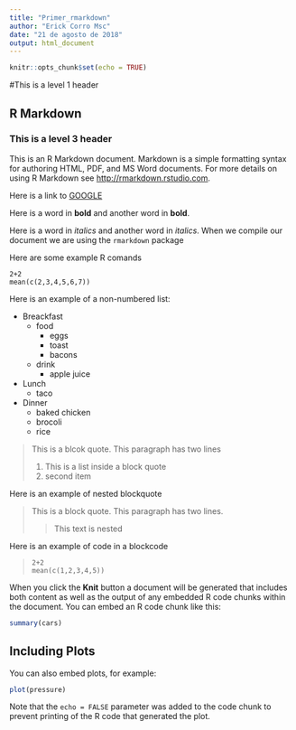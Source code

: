 ```yaml
---
title: "Primer_rmarkdown"
author: "Erick Corro Msc"
date: "21 de agosto de 2018"
output: html_document
---
```


```r
knitr::opts_chunk$set(echo = TRUE)
```

#This is a level 1 header

## R Markdown

### This is a level 3 header

This is an R Markdown document. Markdown is a simple formatting syntax for authoring HTML, PDF, and MS Word documents. For more details on using R Markdown see <http://rmarkdown.rstudio.com>.

Here is a link to [GOOGLE](http://google.com)

Here is a word in **bold** and another word in __bold__.

Here is a word in *italics* and another word in _italics_.
When we compile our document we are using the `rmarkdown` package

Here are some example R comands

```
2+2
mean(c(2,3,4,5,6,7))
```
Here is an example of a non-numbered list:

* Breackfast
    - food
        + eggs
        + toast
        + bacons
    - drink
        + apple juice
* Lunch
    - taco
* Dinner
    - baked chicken
    - brocoli
    - rice

>This is a blcok quote. This
>paragraph has two lines
>
>1. This is a list inside a block quote
>2. second item

Here is an example of nested blockquote

>This is a block quote. This 
>paragraph has two lines.
>
>> This text is nested

Here is an example of code in a blockcode

>     2+2
>     mean(c(1,2,3,4,5))

When you click the **Knit** button a document will be generated that includes both content as well as the output of any embedded R code chunks within the document. You can embed an R code chunk like this:

```r
summary(cars)
```

## Including Plots

You can also embed plots, for example:

```r
plot(pressure)
```

Note that the `echo = FALSE` parameter was added to the code chunk to prevent printing of the R code that generated the plot.
